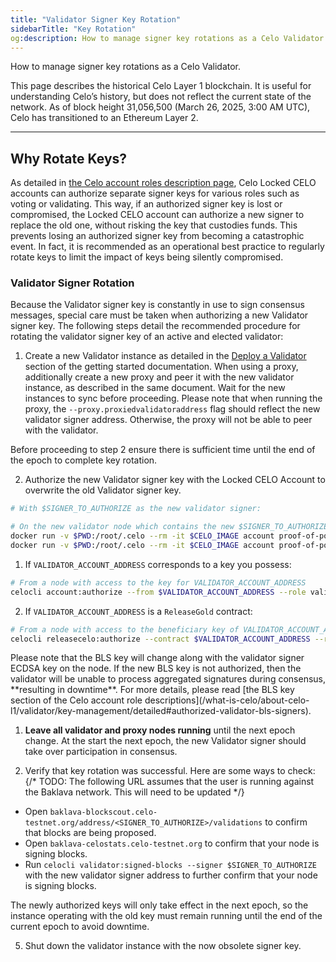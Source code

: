 ```yaml
---
title: "Validator Signer Key Rotation"
sidebarTitle: "Key Rotation"
og:description: How to manage signer key rotations as a Celo Validator.
---
```


How to manage signer key rotations as a Celo Validator.

<Warning>
This page describes the historical Celo Layer 1 blockchain. It is useful for understanding Celo’s history, but does not reflect the current state of the network. As of block height 31,056,500 (March 26, 2025, 3:00 AM UTC), Celo has transitioned to an Ethereum Layer 2.
</Warning>

---

## Why Rotate Keys?

As detailed in [the Celo account roles description page](/what-is-celo/about-celo-l1/validator/key-management/detailed), Celo Locked CELO accounts can authorize separate signer keys for various roles such as voting or validating. This way, if an authorized signer key is lost or compromised, the Locked CELO account can authorize a new signer to replace the old one, without risking the key that custodies funds. This prevents losing an authorized signer key from becoming a catastrophic event. In fact, it is recommended as an operational best practice to regularly rotate keys to limit the impact of keys being silently compromised.

### Validator Signer Rotation

Because the Validator signer key is constantly in use to sign consensus messages, special care must be taken when authorizing a new Validator signer key. The following steps detail the recommended procedure for rotating the validator signer key of an active and elected validator:

1. Create a new Validator instance as detailed in the [Deploy a Validator](/what-is-celo/about-celo-l1/validator/run/mainnet) section of the getting started documentation. When using a proxy, additionally create a new proxy and peer it with the new validator instance, as described in the same document. Wait for the new instances to sync before proceeding. Please note that when running the proxy, the `--proxy.proxiedvalidatoraddress` flag should reflect the new validator signer address. Otherwise, the proxy will not be able to peer with the validator.

<Warning>
Before proceeding to step 2 ensure there is sufficient time until the end of the epoch to complete key rotation.
</Warning>

2. Authorize the new Validator signer key with the Locked CELO Account to overwrite the old Validator signer key.

```bash
# With $SIGNER_TO_AUTHORIZE as the new validator signer:

# On the new validator node which contains the new $SIGNER_TO_AUTHORIZE key
docker run -v $PWD:/root/.celo --rm -it $CELO_IMAGE account proof-of-possession $SIGNER_TO_AUTHORIZE $VALIDATOR_ACCOUNT_ADDRESS
docker run -v $PWD:/root/.celo --rm -it $CELO_IMAGE account proof-of-possession $SIGNER_TO_AUTHORIZE $VALIDATOR_ACCOUNT_ADDRESS --bls
```

1. If `VALIDATOR_ACCOUNT_ADDRESS` corresponds to a key you possess:

```bash
# From a node with access to the key for VALIDATOR_ACCOUNT_ADDRESS
celocli account:authorize --from $VALIDATOR_ACCOUNT_ADDRESS --role validator --signer $SIGNER_TO_AUTHORIZE --signature 0x$SIGNER_PROOF_OF_POSSESSION --blsKey $BLS_PUBLIC_KEY --blsPop $BLS_PROOF_OF_POSSESSION
```

2. If `VALIDATOR_ACCOUNT_ADDRESS` is a `ReleaseGold` contract:

```bash
# From a node with access to the beneficiary key of VALIDATOR_ACCOUNT_ADDRESS
celocli releasecelo:authorize --contract $VALIDATOR_ACCOUNT_ADDRESS --role validator --signer $SIGNER_TO_AUTHORIZE --signature 0x$SIGNER_PROOF_OF_POSSESSION --blsKey $BLS_PUBLIC_KEY --blsPop $BLS_PROOF_OF_POSSESSION
```

<Warning>
Please note that the BLS key will change along with the validator signer ECDSA key on the node. If the new BLS key is not authorized, then the validator will be unable to process aggregated signatures during consensus, **resulting in downtime**. For more details, please read [the BLS key section of the Celo account role descriptions](/what-is-celo/about-celo-l1/validator/key-management/detailed#authorized-validator-bls-signers).
</Warning>

1. **Leave all validator and proxy nodes running** until the next epoch change. At the start the next epoch, the new Validator signer should take over participation in consensus.

2. Verify that key rotation was successful. Here are some ways to check:
   {/* TODO: The following URL assumes that the user is running against the Baklava network. This will need to be updated */}

- Open `baklava-blockscout.celo-testnet.org/address/<SIGNER_TO_AUTHORIZE>/validations` to confirm that blocks are being proposed.
- Open `baklava-celostats.celo-testnet.org` to confirm that your node is signing blocks.
- Run `celocli validator:signed-blocks --signer $SIGNER_TO_AUTHORIZE` with the new validator signer address to further confirm that your node is signing blocks.

<Warning>
The newly authorized keys will only take effect in the next epoch, so the instance operating with the old key must remain running until the end of the current epoch to avoid downtime.
</Warning>

5. Shut down the validator instance with the now obsolete signer key.